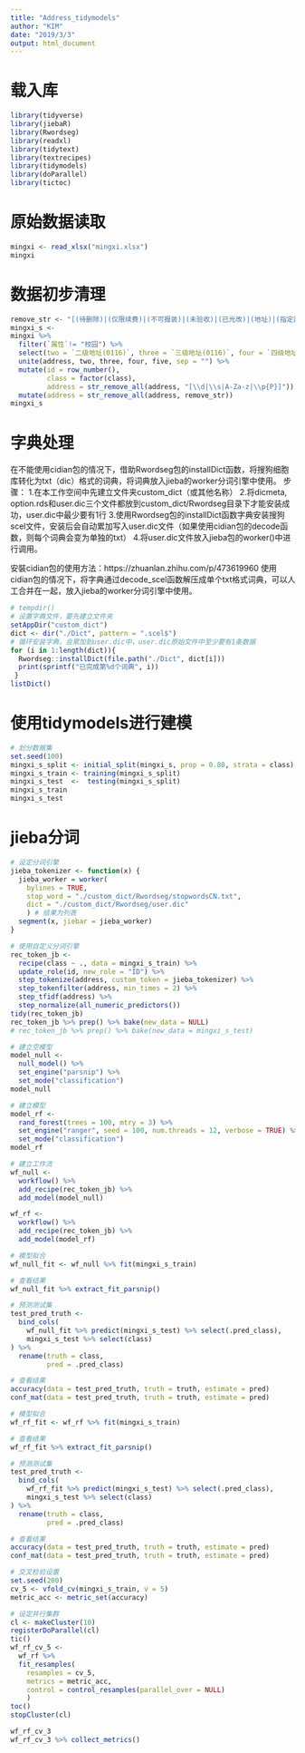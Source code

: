 ---
title: "Address_tidymodels"
author: "KIM"
date: "2019/3/3"
output: html_document
---

# 载入库

```{r, message=FALSE, warning=FALSE}
library(tidyverse)
library(jiebaR)
library(Rwordseg)
library(readxl)
library(tidytext)
library(textrecipes)
library(tidymodels)
library(doParallel)
library(tictoc)
```

# 原始数据读取

```{r}
mingxi <- read_xlsx("mingxi.xlsx")
mingxi
```

# 数据初步清理

```{r}
remove_str <- "[(待删除)|(仅限续费)|(不可报装)|(未验收)|(已光改)|(地址)|(指定渠道下单)|(管道商协议问题)|(物业问题)|(光纤改造中，暂不可下单)]"
mingxi_s <- 
mingxi %>% 
  filter(`属性`!= "校园") %>% 
  select(two = `二级地址(0116)`, three = `三级地址(0116)`, four = `四级地址(0116)`, five = `五级地址(0116)`, class = `属性`) %>% 
  unite(address, two, three, four, five, sep = "") %>% 
  mutate(id = row_number(),
         class = factor(class),
         address = str_remove_all(address, "[\\d|\\s|A-Za-z|\\p{P}]")) %>% 
  mutate(address = str_remove_all(address, remove_str))
mingxi_s
```

# 字典处理

在不能使用cidian包的情况下，借助Rwordseg包的installDict函数，将搜狗细胞库转化为txt（dic）格式的词典，将词典放入jieba的worker分词引擎中使用。
步骤：
1.在本工作空间中先建立文件夹custom_dict（或其他名称）
2.将dicmeta, option.rds和user.dic三个文件都放到custom_dict/Rwordseg目录下才能安装成功，user.dic中最少要有1行
3.使用Rwordseg包的installDict函数字典安装搜狗scel文件，安装后会自动累加写入user.dic文件（如果使用cidian包的decode函数，则每个词典会变为单独的txt）
4.将user.dic文件放入jieba包的worker()中进行调用。

安裝cidian包的使用方法：https://zhuanlan.zhihu.com/p/473619960
使用cidian包的情况下，将字典通过decode_scel函数解压成单个txt格式词典，可以人工合并在一起，放入jieba的worker分词引擎中使用。

```{r}
# tempdir() 
# 设置字典文件，要先建立文件夹
setAppDir("custom_dict") 
dict <- dir("./Dict", pattern = ".scel$") 
# 循环安装字典，会累加到user.dic中，user.dic原始文件中至少要有1条数据
for (i in 1:length(dict)){
  Rwordseg::installDict(file.path("./Dict", dict[i]))
  print(sprintf("已完成第%d个词典", i))
 }   
listDict()
```

# 使用tidymodels进行建模

```{r}
# 划分数据集
set.seed(100)
mingxi_s_split <- initial_split(mingxi_s, prop = 0.80, strata = class)
mingxi_s_train <- training(mingxi_s_split)
mingxi_s_test  <-  testing(mingxi_s_split)
mingxi_s_train
mingxi_s_test
```

# jieba分词

```{r}
# 设定分词引擎
jieba_tokenizer <- function(x) {
  jieba_worker = worker(
    bylines = TRUE, 
    stop_word = "./custom_dict/Rwordseg/stopwordsCN.txt", 
    dict = "./custom_dict/Rwordseg/user.dic"
    ) # 结果为列表
  segment(x, jiebar = jieba_worker)
}
```


```{r}
# 使用自定义分词引擎
rec_token_jb <- 
  recipe(class ~ ., data = mingxi_s_train) %>%
  update_role(id, new_role = "ID") %>% 
  step_tokenize(address, custom_token = jieba_tokenizer) %>% 
  step_tokenfilter(address, min_times = 2) %>% 
  step_tfidf(address) %>% 
  step_normalize(all_numeric_predictors())
tidy(rec_token_jb)
rec_token_jb %>% prep() %>% bake(new_data = NULL)
# rec_token_jb %>% prep() %>% bake(new_data = mingxi_s_test)
```

```{r}
# 建立空模型
model_null <- 
  null_model() %>% 
  set_engine("parsnip") %>% 
  set_mode("classification")
model_null
```

```{r}
# 建立模型
model_rf <- 
  rand_forest(trees = 100, mtry = 3) %>%
  set_engine("ranger", seed = 100, num.threads = 12, verbose = TRUE) %>%
  set_mode("classification")
model_rf
```

```{r}
# 建立工作流
wf_null <- 
  workflow() %>%
  add_recipe(rec_token_jb) %>%
  add_model(model_null)

wf_rf <- 
  workflow() %>%
  add_recipe(rec_token_jb) %>%
  add_model(model_rf)
```


```{r}
# 模型拟合
wf_null_fit <- wf_null %>% fit(mingxi_s_train)

# 查看结果
wf_null_fit %>% extract_fit_parsnip()

# 预测测试集
test_pred_truth <- 
  bind_cols(
    wf_null_fit %>% predict(mingxi_s_test) %>% select(.pred_class),
    mingxi_s_test %>% select(class)
) %>%
  rename(truth = class,
         pred = .pred_class)

# 查看结果
accuracy(data = test_pred_truth, truth = truth, estimate = pred)
conf_mat(data = test_pred_truth, truth = truth, estimate = pred)
```

```{r}
# 模型拟合
wf_rf_fit <- wf_rf %>% fit(mingxi_s_train)

# 查看结果
wf_rf_fit %>% extract_fit_parsnip()

# 预测测试集
test_pred_truth <- 
  bind_cols(
    wf_rf_fit %>% predict(mingxi_s_test) %>% select(.pred_class),
    mingxi_s_test %>% select(class)
) %>%
  rename(truth = class,
         pred = .pred_class)

# 查看结果
accuracy(data = test_pred_truth, truth = truth, estimate = pred)
conf_mat(data = test_pred_truth, truth = truth, estimate = pred)
```

```{r}
# 交叉检验设置
set.seed(200)
cv_5 <- vfold_cv(mingxi_s_train, v = 5)
metric_acc <- metric_set(accuracy)
```


```{r}
# 设定并行集群
cl <- makeCluster(10)
registerDoParallel(cl)
tic()
wf_rf_cv_5 <- 
  wf_rf %>% 
  fit_resamples(
    resamples = cv_5, 
    metrics = metric_acc, 
    control = control_resamples(parallel_over = NULL)
    )
toc()
stopCluster(cl)
```

```{r}
wf_rf_cv_3
wf_rf_cv_3 %>% collect_metrics()
```

